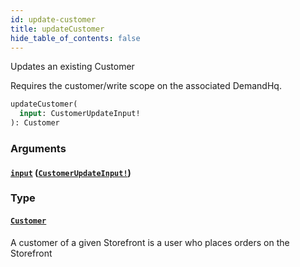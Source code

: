 ```yaml
---
id: update-customer
title: updateCustomer
hide_table_of_contents: false
---
```



Updates an existing Customer

Requires the customer/write scope on the associated DemandHq.

```graphql
updateCustomer(
  input: CustomerUpdateInput!
): Customer
```


### Arguments

#### [`input`](#) ([`CustomerUpdateInput!`](/demand/api/graphql-admin/reference/inputs/customer-update-input))




### Type

#### [`Customer`](/demand/api/graphql-admin/reference/objects/customer)

A customer of a given Storefront is a user who places orders on the Storefront




